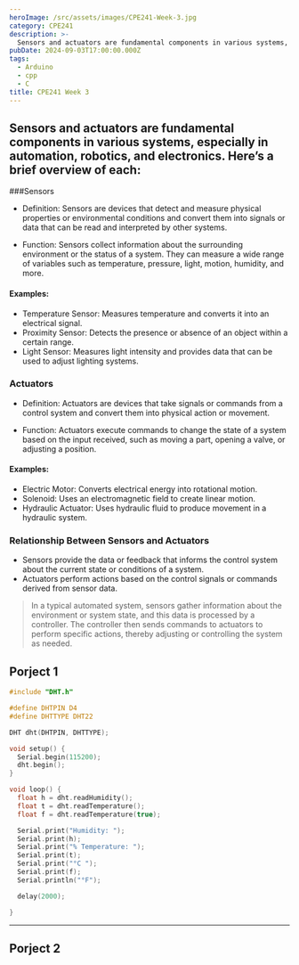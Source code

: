 ```yaml
---
heroImage: /src/assets/images/CPE241-Week-3.jpg
category: CPE241
description: >-
  Sensors and actuators are fundamental components in various systems, especially in automation, robotics, and electronics.
pubDate: 2024-09-03T17:00:00.000Z
tags:
  - Arduino
  - cpp
  - C
title: CPE241 Week 3
---
```


## Sensors and actuators are fundamental components in various systems, especially in automation, robotics, and electronics. Here’s a brief overview of each:

###Sensors
- Definition: Sensors are devices that detect and measure physical properties or environmental conditions and convert them into signals or data that can be read and interpreted by other systems.

- Function: Sensors collect information about the surrounding environment or the status of a system. They can measure a wide range of variables such as temperature, pressure, light, motion, humidity, and more.

#### Examples:

- Temperature Sensor: Measures temperature and converts it into an electrical signal.
- Proximity Sensor: Detects the presence or absence of an object within a certain range.
- Light Sensor: Measures light intensity and provides data that can be used to adjust lighting systems.

### Actuators
- Definition: Actuators are devices that take signals or commands from a control system and convert them into physical action or movement.

- Function: Actuators execute commands to change the state of a system based on the input received, such as moving a part, opening a valve, or adjusting a position.

#### Examples:

- Electric Motor: Converts electrical energy into rotational motion.
- Solenoid: Uses an electromagnetic field to create linear motion.
- Hydraulic Actuator: Uses hydraulic fluid to produce movement in a hydraulic system.

### Relationship Between Sensors and Actuators
- Sensors provide the data or feedback that informs the control system about the current state or conditions of a system.
- Actuators perform actions based on the control signals or commands derived from sensor data.

> In a typical automated system, sensors gather information about the environment or system state, and this data is processed by a controller. The controller then sends commands to actuators to perform specific actions, thereby adjusting or controlling the system as needed.

## Porject 1
```c
#include "DHT.h"

#define DHTPIN D4
#define DHTTYPE DHT22

DHT dht(DHTPIN, DHTTYPE);

void setup() {
  Serial.begin(115200);
  dht.begin();
}

void loop() {
  float h = dht.readHumidity();
  float t = dht.readTemperature();
  float f = dht.readTemperature(true);

  Serial.print("Humidity: ");
  Serial.print(h);
  Serial.print("% Temperature: ");
  Serial.print(t);
  Serial.print("°C ");
  Serial.print(f);
  Serial.println("°F");

  delay(2000);

}
```
---
## Porject 2
